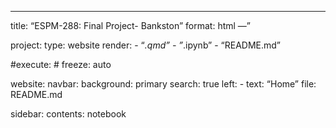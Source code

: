 ---
title: "ESPM-288: Final Project- Bankston"
format: html
---"

project:
  type: website
  render:
  - "*.qmd"
  - "*.ipynb"
  - "README.md"

#execute:
#  freeze: auto

website:
  navbar:
    background: primary
    search: true
    left:
      - text: "Home"
        file: README.md 

  sidebar:
    contents: notebook       